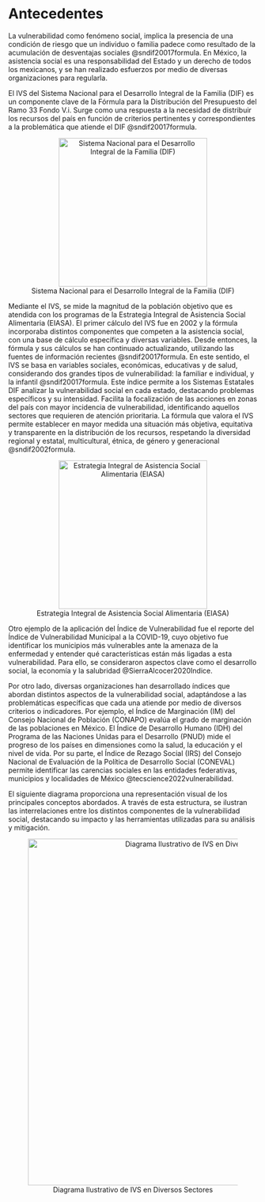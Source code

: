 # Antecedentes

La vulnerabilidad como fenómeno social, implica la presencia de una condición de riesgo que un individuo o familia padece como resultado de la acumulación de desventajas sociales @sndif20017formula. En México, la asistencia social es una responsabilidad del Estado y un derecho de todos los mexicanos, y se han realizado esfuerzos por medio de diversas organizaciones para regularla.

El IVS del Sistema Nacional para el Desarrollo Integral de la Familia (DIF) es un componente clave de la Fórmula para la Distribución del Presupuesto del Ramo 33 Fondo V.i. Surge como una respuesta a la necesidad de distribuir los recursos del país en función de criterios pertinentes y correspondientes a la problemática que atiende el DIF @sndif20017formula. 

::: {style="text-align: center;"}
![Sistema Nacional para el Desarrollo Integral de la Familia (DIF)](images/dif.jpeg){width=300}
:::

Mediante el IVS, se mide la magnitud de la población objetivo que es atendida con los programas de la Estrategia Integral de Asistencia Social Alimentaria (EIASA). El primer cálculo del IVS fue en 2002 y la fórmula incorporaba distintos componentes que competen a la asistencia social, con una base de cálculo específica y diversas variables. Desde entonces, la fórmula y sus cálculos se han continuado actualizando, utilizando las fuentes de información recientes @sndif20017formula. En este sentido, el IVS se basa en variables sociales, económicas, educativas y de salud, considerando dos grandes tipos de vulnerabilidad: la familiar e individual, y la infantil @sndif20017formula. Este índice permite a los Sistemas Estatales DIF analizar la vulnerabilidad social en cada estado, destacando problemas específicos y su intensidad. Facilita la focalización de las acciones en zonas del país con mayor incidencia de vulnerabilidad, identificando aquellos sectores que requieren de atención prioritaria. La fórmula que valora el IVS permite establecer en mayor medida una situación más objetiva, equitativa y transparente en la distribución de los recursos, respetando la diversidad regional y estatal, multicultural, étnica, de género y generacional @sndif2002formula. 

::: {style="text-align: center;"}
![Estrategia Integral de Asistencia Social Alimentaria (EIASA)](images/eiasa.jpeg){width=300}
:::

Otro ejemplo de la aplicación del Índice de Vulnerabilidad fue el reporte del Índice de Vulnerabilidad Municipal a la COVID-19, cuyo objetivo fue identificar los municipios más vulnerables ante la amenaza de la enfermedad y entender qué características están más ligadas a esta vulnerabilidad. Para ello, se consideraron aspectos clave como el desarrollo social, la economía y la salubridad @SierraAlcocer2020Indice.

Por otro lado, diversas organizaciones han desarrollado índices que abordan distintos aspectos de la vulnerabilidad social, adaptándose a las problemáticas específicas que cada una atiende por medio de diversos criterios o indicadores. Por ejemplo, el Índice de Marginación (IM) del Consejo Nacional de Población (CONAPO) evalúa el grado de marginación de las poblaciones en México. El Índice de Desarrollo Humano (IDH) del Programa de las Naciones Unidas para el Desarrollo (PNUD) mide el progreso de los países en dimensiones como la salud, la educación y el nivel de vida. Por su parte, el Índice de Rezago Social (IRS) del Consejo Nacional de Evaluación de la Política de Desarrollo Social (CONEVAL) permite identificar las carencias sociales en las entidades federativas, municipios y localidades de México @tecscience2022vulnerabilidad.

El siguiente diagrama proporciona una representación visual de los principales conceptos abordados. A través de esta estructura, se ilustran las interrelaciones entre los distintos componentes de la vulnerabilidad social, destacando su impacto y las herramientas utilizadas para su análisis y mitigación.

::: {style="text-align: center;"}
![Diagrama Ilustrativo de IVS en Diversos Sectores](images/diagrama.jpeg){width=700}
:::